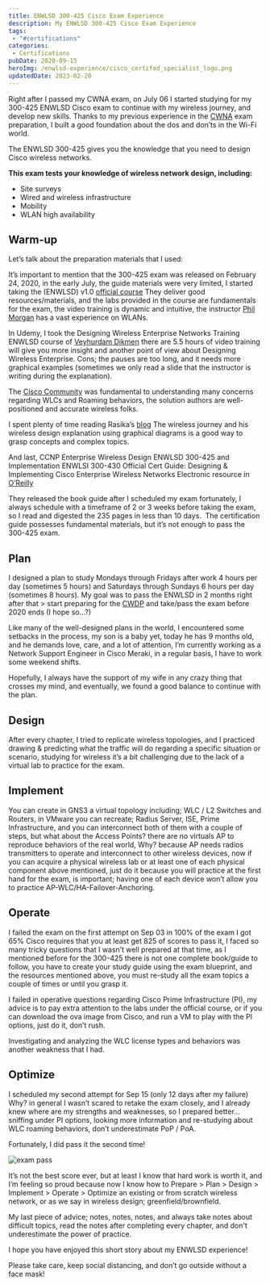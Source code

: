 ```yaml
---
title: ENWLSD 300-425 Cisco Exam Experience
description: My ENWLSD 300-425 Cisco Exam Experience
tags: 
 - "#certifications"
categories: 
 - Certifications
pubDate: 2020-09-15
heroImg: /enwlsd-experience/cisco_certifed_specialist_logo.png
updatedDate: 2023-02-20
---
```


Right after I passed my CWNA exam, on July 06 I started studying for my 300-425 ENWLSD Cisco exam to continue with my wireless journey, and develop new skills. Thanks to my previous experience in the <a href="./cwna-experience" target="_blank">CWNA</a> exam preparation, I built a good foundation about the dos and don’ts in the Wi-Fi world.

The ENWLSD 300-425 gives you the knowledge that you need to design Cisco wireless networks.

**This exam tests your knowledge of wireless network design, including:**

- Site surveys
- Wired and wireless infrastructure
- Mobility
- WLAN high availability

## Warm-up

Let’s talk about the preparation materials that I used:

It’s important to mention that the 300-425 exam was released on February 24, 2020, in the early July, the guide materials were very limited, I started taking the (ENWLSD) v1.0 <a href="https://www.cisco.com/c/en/us/training-events/training-certifications/training/training-services/courses/designing-cisco-enterprise-wireless-networks-enwlsd.html" target="_blank">official course</a> They deliver good resources/materials, and the labs provided in the course are fundamentals for the exam, the video training is dynamic and intuitive, the instructor <a href="https://www.linkedin.com/in/morganphil/es-es?trk=people-guest_people_search-card" target="_blank">Phil Morgan</a> has a vast experience on WLANs.

In Udemy, I took the Designing Wireless Enterprise Networks Training ENWLSD course of <a href="https://www.udemy.com/share/102ceOBksddVpXRnw=/" target="_blank">Veyhurdam Dikmen</a> there are 5.5 hours of video training will give you more insight and another point of view about Designing Wireless Enterprise. Cons; the pauses are too long, and it needs more graphical examples (sometimes we only read a slide that the instructor is writing during the explanation).

The <a href="https://community.cisco.com/t5/wireless-mobility/ct-p/4931-wireless-mobility" target="_blank">Cisco Community</a> was fundamental to understanding many concerns regarding WLCs and Roaming behaviors, the solution authors are well-positioned and accurate wireless folks.

I spent plenty of time reading Rasika’s <a href="https://mrncciew.com/" target="_blank">blog</a> The wireless journey and his wireless design explanation using graphical diagrams is a good way to grasp concepts and complex topics.

And last, CCNP Enterprise Wireless Design ENWLSD 300-425 and Implementation ENWLSI 300-430 Official Cert Guide: Designing & Implementing Cisco Enterprise Wireless Networks Electronic resource in <a href="https://www.oreilly.com/library/view/ccnp-enterprise-wireless/9780136600992/" target="_blank">O’Reilly</a>

They released the book guide after I scheduled my exam fortunately, I always schedule with a timeframe of 2 or 3 weeks before taking the exam, so I read and digested the 235 pages in less than 10 days.  The certification guide possesses fundamental materials, but it’s not enough to pass the 300-425 exam.

## Plan

I designed a plan to study Mondays through Fridays after work 4 hours per day (sometimes 5 hours) and Saturdays through Sundays 6 hours per day (sometimes 8 hours). My goal was to pass the ENWLSD in 2 months right after that > start preparing for the <a href="https://www.cwnp.com/certifications/cwdp" target="_blank">CWDP</a> and take/pass the exam before 2020 ends (I hope so…?)

Like many of the well-designed plans in the world, I encountered some setbacks in the process, my son is a baby yet, today he has 9 months old, and he demands love, care, and a lot of attention, I’m currently working as a Network Support Engineer in Cisco Meraki, in a regular basis, I have to work some weekend shifts.

Hopefully, I always have the support of my wife in any crazy thing that crosses my mind, and eventually, we found a good balance to continue with the plan.

## Design

After every chapter, I tried to replicate wireless topologies, and I practiced drawing & predicting what the traffic will do regarding a specific situation or scenario, studying for wireless it’s a bit challenging due to the lack of a virtual lab to practice for the exam.

## Implement

You can create in GNS3 a virtual topology including; WLC / L2 Switches and Routers, in VMware you can recreate; Radius Server, ISE, Prime Infrastructure, and you can interconnect both of them with a couple of steps, but what about the Access Points? there are no virtuals AP to reproduce behaviors of the real world, Why? because AP needs radios transmitters to operate and interconnect to other wireless devices, now if you can acquire a physical wireless lab or at least one of each physical component above mentioned, just do it because you will practice at the first hand for the exam, is important; having one of each device won’t allow you to practice AP-WLC/HA-Failover-Anchoring.

## Operate

I failed the exam on the first attempt on Sep 03 in 100% of the exam I got 65% Cisco requires that you at least get 825 of scores to pass it, I faced so many tricky questions that I wasn’t well prepared at that time, as I mentioned before for the 300-425 there is not one complete book/guide to follow, you have to create your study guide using the exam blueprint, and the resources mentioned above, you must re-study all the exam topics a couple of times or until you grasp it.

I failed in operative questions regarding Cisco Prime Infrastructure (PI), my advice is to pay extra attention to the labs under the official course, or if you can download the ova image from Cisco, and run a VM to play with the PI options, just do it, don’t rush.

Investigating and analyzing the WLC license types and behaviors was another weakness that I had.

## Optimize

I scheduled my second attempt for Sep 15 (only 12 days after my failure) Why? in general I wasn’t scared to retake the exam closely, and I already knew where are my strengths and weaknesses, so I prepared better… sniffing under PI options, looking more information and re-studying about WLC roaming behaviors, don’t underestimate PoP / PoA.

Fortunately, I did pass it the second time!

![exam pass](/enwlsd-experience/image_02.jpg)

It’s not the best score ever, but at least I know that hard work is worth it, and I’m feeling so proud because now I know how to Prepare > Plan > Design > Implement > Operate > Optimize an existing or from scratch wireless network, or as we say in wireless design; greenfield/brownfield.

My last piece of advice; notes, notes, notes, and always take notes about difficult topics, read the notes after completing every chapter, and don't underestimate the power of practice.

I hope you have enjoyed this short story about my ENWLSD experience!

Please take care, keep social distancing, and don’t go outside without a face mask!
